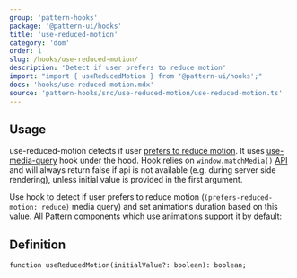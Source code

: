 ```yaml
---
group: 'pattern-hooks'
package: '@pattern-ui/hooks'
title: 'use-reduced-motion'
category: 'dom'
order: 1
slug: /hooks/use-reduced-motion/
description: 'Detect if user prefers to reduce motion'
import: "import { useReducedMotion } from '@pattern-ui/hooks';"
docs: 'hooks/use-reduced-motion.mdx'
source: 'pattern-hooks/src/use-reduced-motion/use-reduced-motion.ts'
---
```



## Usage

use-reduced-motion detects if user [prefers to reduce motion](https://developer.mozilla.org/en-US/docs/Web/CSS/@media/prefers-reduced-motion).
It uses [use-media-query](/hooks/use-media-query/) hook under the hood.
Hook relies on `window.matchMedia()` [API](https://developer.mozilla.org/en-US/docs/Web/API/Window/matchMedia)
and will always return false if api is not available (e.g. during server side rendering), unless initial value is provided in the first argument.

Use hook to detect if user prefers to reduce motion (`(prefers-reduced-motion: reduce)` media query) and set animations duration based on this value.
All Pattern components which use animations support it by default:

<Demo data={HooksDemos.useReducedMotionDemo} />

## Definition

```tsx
function useReducedMotion(initialValue?: boolean): boolean;
```

